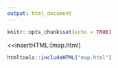 ```yaml
---
output: html_document
---
```


```r
knitr::opts_chunk$set(echo = TRUE)

```
<<insertHTML:[map.html]


```r
htmltools::includeHTML("map.html")
```


